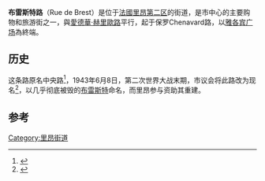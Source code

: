 {{Infobox street
| name                    = 布雷斯特路
| native_name             = Rue de Brest
| image                   = Rue de Brest 2.JPG
| postal_code             = 69002
| location                = [[法国|法国]][[里昂|里昂]][[里昂第二区|里昂第二区]]
| coordinates             = {{coord|45.762631|N|4.833309|E|}}
}}
'''布雷斯特路'''（Rue de Brest）是位于[[法國|法國]][[里昂第二区|里昂第二区]]的街道，是市中心的主要购物和旅游街之一，與[[愛德華·赫里歐路|愛德華·赫里歐路]]平行，起于保罗Chenavard路，以[[雅各宾广场|雅各宾广场]]為終端。

==历史==
这条路原名中央路<ref>{{cite book |title=Lyon pas à pas — son histoire à travers ses rues — Presqu'île, rive gauche du Rhône, quais et ponts du Rhône |last=Pelletier |first=Jean |publisher=Horvath |place=Roanne / Le Coteau |year=1986 |language=法语 |isbn=2-7171-0453-4 |page=28}}</ref>，1943年6月8日，第二次世界大战末期，市议会将此路改为现名<ref>{{cite book |title=Rues de Lyon à travers les siècles |first=Maurice |last=Vanario |publisher=ELAH |place=Lyon |year=2002 |language=法语 |isbn=2-84147-126-8 |page=51}}</ref>，以几乎彻底被毁的[[布雷斯特|布雷斯特]]命名，而里昂参与资助其重建。

==参考==
{{reflist}}
[[Category:里昂街道|Category:里昂街道]]